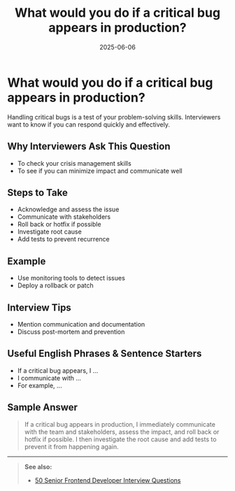﻿---
title: 'What would you do if a critical bug appears in production?'
date: '2025-06-06'
tags: ['interview', 'bug', 'production', 'frontend']
draft: false
summary: 'A practical guide to handling critical bugs in production, with strategies, examples, and interview tips.'
authors: ['default']
layout: PostSimple
---

# What would you do if a critical bug appears in production?

Handling critical bugs is a test of your problem-solving skills. Interviewers want to know if you can respond quickly and effectively.

## Why Interviewers Ask This Question

- To check your crisis management skills
- To see if you can minimize impact and communicate well

## Steps to Take

- Acknowledge and assess the issue
- Communicate with stakeholders
- Roll back or hotfix if possible
- Investigate root cause
- Add tests to prevent recurrence

## Example

- Use monitoring tools to detect issues
- Deploy a rollback or patch

## Interview Tips

- Mention communication and documentation
- Discuss post-mortem and prevention

## Useful English Phrases & Sentence Starters

- If a critical bug appears, I ...
- I communicate with ...
- For example, ...

## Sample Answer

> If a critical bug appears in production, I immediately communicate with the team and stakeholders, assess the impact, and roll back or hotfix if possible. I then investigate the root cause and add tests to prevent it from happening again.

---

> **See also:**
>
> - [50 Senior Frontend Developer Interview Questions](./)
